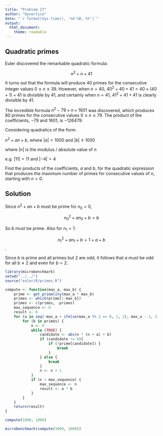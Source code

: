 ```yaml
---
title: "Problem 27"
author: "Dynortice"
date: "`r format(Sys.time(), '%d %B, %Y')`"
output:
  html_document:
    theme: readable
---
```

## Quadratic primes

Euler discovered the remarkable quadratic formula:

$$n^2+n+41$$

It turns out that the formula will produce $40$ primes for the consecutive integer values $0 \leq n \leq 39$. However, when $n = 40$, $40^2 + 40 + 41 = 40 \times (40 + 1) + 41$ is divisible by $41$, and certainly when $n = 41$, $41^2 + 41 + 41$ is clearly divisible by $41$.

The incredible formula $n^2 - 79 \times n + 1601$ was discovered, which produces $80$ primes for the consecutive values $0 \leq n \leq 79$. The product of the coefficients, $-79$ and $1601$, is $-126479$.

Considering quadratics of the form:

$n^2 + an + b$, where $|a| < 1000$ and $|b| \leq 1000$

where $|n|$ is the modulus / absolute value of $n$

e.g. $|11| = 11$ and $|-4| = 4$

Find the products of the coefficients, $a$ and $b$, for the quadratic expression that produces the maximum number of primes for consecutive values of $n$, starting with $n = 0$.

## Solution
Since $n^2 + an + b$ must be prime for $n_0=0$,

$$n^2_0+an_0+b=b$$

So $b$ must be prime. Also for $n_1=1$:

$$n^2_1+an_1+b=1+a+b$$.

Since $b$ is prime and all primes but $2$ are odd, it follows that $a$ must be odd for all $b\ne2$ and even for $b=2$.
```r
library(microbenchmark)
setwd("../../")
source("euler/R/primes.R")
```
```r
compute <- function(max_a, max_b) {
    prime <- get_primality(max_a * max_b)
    primes <- which(prime[1:max_b])
    primes <- c(primes, -primes)
    max_sequence <- 0
    result <- 0
    for (a in seq(-max_a + ifelse(max_a %% 2 == 0, 1, 2), max_a - 1, 2)) {
        for (b in primes) {
            n <- 0
            while (TRUE) {
                candidate <- abs(n * (n + a) + b)
                if (candidate != 0){
                    if (!prime[candidate]) {
                        break
                    }
                } else {
                    break
                }
                n <- n + 1
            }
            if (n > max_sequence) {
                max_sequence <- n
                result <- a * b
            }
        }
    }
    return(result)
}
```
```r
compute(1000, 1000)
```
```r
microbenchmark(compute(1000, 1000))
```

